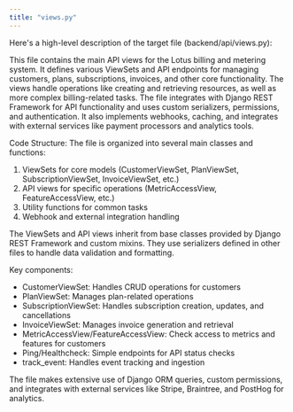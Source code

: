```yaml
---
title: "views.py"
---
```


Here's a high-level description of the target file (backend/api/views.py):

This file contains the main API views for the Lotus billing and metering system. It defines various ViewSets and API endpoints for managing customers, plans, subscriptions, invoices, and other core functionality. The views handle operations like creating and retrieving resources, as well as more complex billing-related tasks. The file integrates with Django REST Framework for API functionality and uses custom serializers, permissions, and authentication. It also implements webhooks, caching, and integrates with external services like payment processors and analytics tools.

Code Structure:
The file is organized into several main classes and functions:

1. ViewSets for core models (CustomerViewSet, PlanViewSet, SubscriptionViewSet, InvoiceViewSet, etc.)
2. API views for specific operations (MetricAccessView, FeatureAccessView, etc.) 
3. Utility functions for common tasks
4. Webhook and external integration handling

The ViewSets and API views inherit from base classes provided by Django REST Framework and custom mixins. They use serializers defined in other files to handle data validation and formatting.

Key components:
- CustomerViewSet: Handles CRUD operations for customers
- PlanViewSet: Manages plan-related operations
- SubscriptionViewSet: Handles subscription creation, updates, and cancellations
- InvoiceViewSet: Manages invoice generation and retrieval
- MetricAccessView/FeatureAccessView: Check access to metrics and features for customers
- Ping/Healthcheck: Simple endpoints for API status checks
- track_event: Handles event tracking and ingestion

The file makes extensive use of Django ORM queries, custom permissions, and integrates with external services like Stripe, Braintree, and PostHog for analytics.